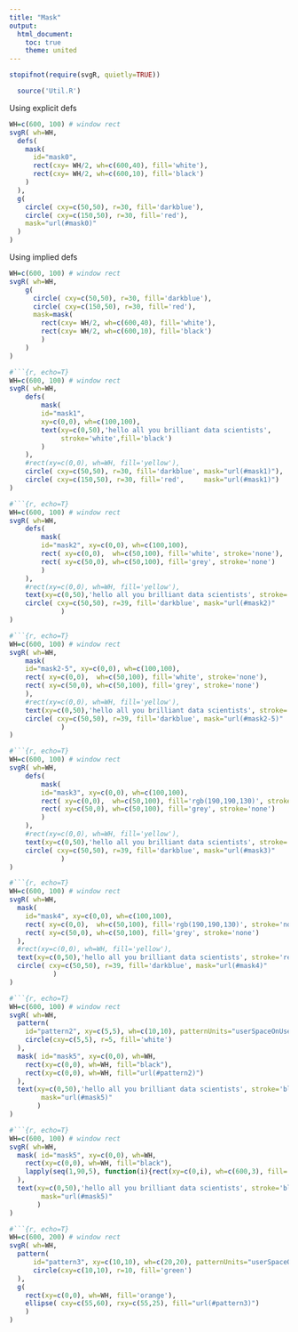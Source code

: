 ```yaml
---
title: "Mask"
output:
  html_document:
    toc: true
    theme: united
---
```



```r
stopifnot(require(svgR, quietly=TRUE))
```

```r
  source('Util.R')
```

Using explicit defs

```r

WH=c(600, 100) # window rect
svgR( wh=WH,
  defs(
    mask(
      id="mask0",
      rect(cxy= WH/2, wh=c(600,40), fill='white'),
      rect(cxy= WH/2, wh=c(600,10), fill='black')
    )
  ),
  g(
    circle( cxy=c(50,50), r=30, fill='darkblue'),
    circle( cxy=c(150,50), r=30, fill='red'),
    mask="url(#mask0)"
  )
)
```

Using implied defs
```r
WH=c(600, 100) # window rect
svgR( wh=WH,
    g( 
      circle( cxy=c(50,50), r=30, fill='darkblue'),
      circle( cxy=c(150,50), r=30, fill='red'),
      mask=mask(
        rect(cxy= WH/2, wh=c(600,40), fill='white'),
        rect(cxy= WH/2, wh=c(600,10), fill='black')
        )
    )
)
```


```r
#```{r, echo=T}
WH=c(600, 100) # window rect
svgR( wh=WH,
    defs(
        mask(
        id="mask1", 
        xy=c(0,0), wh=c(100,100),
        text(xy=c(0,50),'hello all you brilliant data scientists', 
             stroke='white',fill='black')
        )
    ),
    #rect(xy=c(0,0), wh=WH, fill='yellow'),
    circle( cxy=c(50,50), r=30, fill='darkblue', mask="url(#mask1)"),
    circle( cxy=c(150,50), r=30, fill='red',     mask="url(#mask1)")
)
```

```r
#```{r, echo=T}
WH=c(600, 100) # window rect
svgR( wh=WH,
    defs(
        mask(
        id="mask2", xy=c(0,0), wh=c(100,100),
        rect( xy=c(0,0),  wh=c(50,100), fill='white', stroke='none'),
        rect( xy=c(50,0), wh=c(50,100), fill='grey', stroke='none')
        )
    ),
    #rect(xy=c(0,0), wh=WH, fill='yellow'),
    text(xy=c(0,50),'hello all you brilliant data scientists', stroke='red',fill='white'),
    circle( cxy=c(50,50), r=39, fill='darkblue', mask="url(#mask2)"
             )
)
```


```r
#```{r, echo=T}
WH=c(600, 100) # window rect
svgR( wh=WH,   
    mask(
    id="mask2-5", xy=c(0,0), wh=c(100,100),
    rect( xy=c(0,0),  wh=c(50,100), fill='white', stroke='none'),
    rect( xy=c(50,0), wh=c(50,100), fill='grey', stroke='none')
    ),
    #rect(xy=c(0,0), wh=WH, fill='yellow'),
    text(xy=c(0,50),'hello all you brilliant data scientists', stroke='red',fill='white'),
    circle( cxy=c(50,50), r=39, fill='darkblue', mask="url(#mask2-5)"
             )
)
```


```r
#```{r, echo=T}
WH=c(600, 100) # window rect
svgR( wh=WH,
    defs(
        mask(
        id="mask3", xy=c(0,0), wh=c(100,100),
        rect( xy=c(0,0),  wh=c(50,100), fill='rgb(190,190,130)', stroke='none'),
        rect( xy=c(50,0), wh=c(50,100), fill='grey', stroke='none')
        )
    ),
    #rect(xy=c(0,0), wh=WH, fill='yellow'),
    text(xy=c(0,50),'hello all you brilliant data scientists', stroke='red',fill='white'),
    circle( cxy=c(50,50), r=39, fill='darkblue', mask="url(#mask3)"
             )
)
```


```r
#```{r, echo=T}
WH=c(600, 100) # window rect
svgR( wh=WH,
  mask(
    id="mask4", xy=c(0,0), wh=c(100,100),
    rect( xy=c(0,0),  wh=c(50,100), fill='rgb(190,190,130)', stroke='none'),
    rect( xy=c(50,0), wh=c(50,100), fill='grey', stroke='none')
  ),
  #rect(xy=c(0,0), wh=WH, fill='yellow'),
  text(xy=c(0,50),'hello all you brilliant data scientists', stroke='red',fill='white'),
  circle( cxy=c(50,50), r=39, fill='darkblue', mask="url(#mask4)"
           )
)
```


```r
#```{r, echo=T}
WH=c(600, 100) # window rect
svgR( wh=WH,
  pattern(
    id="pattern2", xy=c(5,5), wh=c(10,10), patternUnits="userSpaceOnUse" ,
    circle(cxy=c(5,5), r=5, fill='white')
  ),  
  mask( id="mask5", xy=c(0,0), wh=WH,
    rect(xy=c(0,0), wh=WH, fill="black"),
    rect(xy=c(0,0), wh=WH, fill="url(#pattern2)")
  ),
  text(xy=c(0,50),'hello all you brilliant data scientists', stroke='black',font.size=30,
        mask="url(#mask5)"
       )
)
```


```r
#```{r, echo=T}
WH=c(600, 100) # window rect
svgR( wh=WH,
  mask( id="mask5", xy=c(0,0), wh=WH,
    rect(xy=c(0,0), wh=WH, fill="black"),
    lapply(seq(1,90,5), function(i){rect(xy=c(0,i), wh=c(600,3), fill='white')})
  ),
  text(xy=c(0,50),'hello all you brilliant data scientists', stroke='black',font.size=30,
        mask="url(#mask5)"
       )
)
```

```r
#```{r, echo=T}
WH=c(600, 200) # window rect
svgR( wh=WH,
  pattern(
      id="pattern3", xy=c(10,10), wh=c(20,20), patternUnits="userSpaceOnUse" ,
      circle(cxy=c(10,10), r=10, fill='green')
  ),
  g(
    rect(xy=c(0,0), wh=WH, fill='orange'),
    ellipse( cxy=c(55,60), rxy=c(55,25), fill="url(#pattern3)")
    )
)
```
